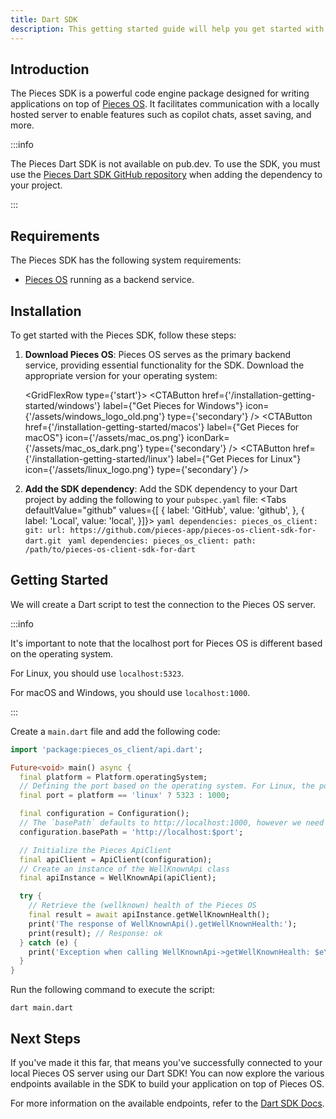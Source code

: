 ```yaml
---
title: Dart SDK
description: This getting started guide will help you get started with the Pieces for Developers Dart SDK.
---
```



## Introduction
The Pieces SDK is a powerful code engine package designed for writing applications on top of [Pieces OS](/installation-getting-started/what-am-i-installing). It facilitates communication with a locally hosted server to enable features such as copilot chats, asset saving, and more.

:::info

The Pieces Dart SDK is not available on pub.dev. To use the SDK, you must use the [Pieces Dart SDK GitHub repository](https://github.com/pieces-app/pieces-os-client-sdk-for-dart) when adding the dependency to your project.

:::

## Requirements
The Pieces SDK has the following system requirements:

- [Pieces OS](/installation-getting-started/what-am-i-installing) running as a backend service.

## Installation
To get started with the Pieces SDK, follow these steps:

1. **Download Pieces OS**: Pieces OS serves as the primary backend service, providing essential functionality for the SDK. Download the appropriate version for your operating system:

    <GridFlexRow type={'start'}>
      <CTAButton href={'/installation-getting-started/windows'} label={"Get Pieces for Windows"} icon={'/assets/windows_logo_old.png'} type={'secondary'} />
      <CTAButton href={'/installation-getting-started/macos'} label={"Get Pieces for macOS"} icon={'/assets/mac_os.png'} iconDark={'/assets/mac_os_dark.png'} type={'secondary'} />
      <CTAButton href={'/installation-getting-started/linux'} label={"Get Pieces for Linux"} icon={'/assets/linux_logo.png'} type={'secondary'} />
    </GridFlexRow>

2. **Add the SDK dependency**: Add the SDK dependency to your Dart project by adding the following to your `pubspec.yaml` file:
    <Tabs defaultValue="github" values={[ { label: 'GitHub', value: 'github', }, { label: 'Local', value: 'local', }]}>
      <TabItem value="github">
        ```yaml
        dependencies:
          pieces_os_client:
            git:
              url: https://github.com/pieces-app/pieces-os-client-sdk-for-dart.git
        ```
      </TabItem>
      <TabItem value="local">
        ```yaml
        dependencies:
          pieces_os_client:
            path: /path/to/pieces-os-client-sdk-for-dart
        ```
      </TabItem>
    </Tabs>

## Getting Started

We will create a Dart script to test the connection to the Pieces OS server.

:::info

It's important to note that the localhost port for Pieces OS is different based on the operating system.

For Linux, you should use `localhost:5323`.

For macOS and Windows, you should use `localhost:1000`.

:::

Create a `main.dart` file and add the following code:

```dart title="main.dart"
import 'package:pieces_os_client/api.dart';

Future<void> main() async {
  final platform = Platform.operatingSystem;
  // Defining the port based on the operating system. For Linux, the port is 5323, and for macOS/Windows, the port is 1000.
  final port = platform == 'linux' ? 5323 : 1000;

  final configuration = Configuration();
  // The `basePath` defaults to http://localhost:1000, however we need to change it to the correct port based on the operating system.
  configuration.basePath = 'http://localhost:$port';

  // Initialize the Pieces ApiClient
  final apiClient = ApiClient(configuration);
  // Create an instance of the WellKnownApi class
  final apiInstance = WellKnownApi(apiClient);

  try {
    // Retrieve the (wellknown) health of the Pieces OS
    final result = await apiInstance.getWellKnownHealth();
    print('The response of WellKnownApi().getWellKnownHealth:');
    print(result); // Response: ok
  } catch (e) {
    print('Exception when calling WellKnownApi->getWellKnownHealth: $e\n');
  }
}
```

Run the following command to execute the script:

```shell
dart main.dart
```

## Next Steps

If you've made it this far, that means you've successfully connected to your local Pieces OS server using our Dart SDK! You can now explore the various endpoints available in the SDK to build your application on top of Pieces OS.

For more information on the available endpoints, refer to the [Dart SDK Docs](https://github.com/pieces-app/pieces-os-client-sdk-for-dart/tree/main/doc).
